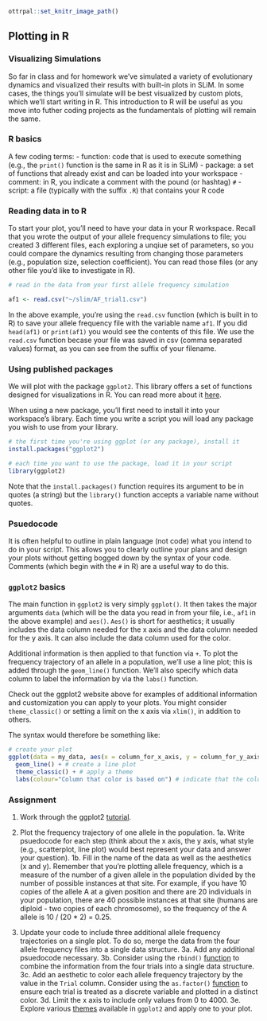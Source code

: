 ```r
ottrpal::set_knitr_image_path()
``` 

## Plotting in R 

### Visualizing Simulations 

So far in class and for homework we've simulated a variety of evolutionary dynamics and visualized their results with built-in plots in SLiM. In some cases, the things you'll simulate will be best visualized by custom plots, which we'll start writing in R. This introduction to R will be useful as you move into futher coding projects as the fundamentals of plotting will remain the same. 

### R basics 

A few coding terms:
- function: code that is used to execute something (e.g., the `print()` function is the same in R as it is in SLiM)
- package: a set of functions that already exist and can be loaded into your workspace
- comment: in R, you indicate a comment with the pound (or hashtag) `#` 
- script: a file (typically with the suffix `.R`) that contains your R code

### Reading data in to R 

To start your plot, you'll need to have your data in your R workspace. Recall that you wrote the output of your allele frequency simulations to file; you created 3 different files, each exploring a unqiue set of parameters, so you could compare the dynamics resulting from changing those parameters (e.g., population size, selection coefficient). You can read those files (or any other file you'd like to investigate in R). 

```r
# read in the data from your first allele frequency simulation

af1 <- read.csv("~/slim/AF_trial1.csv")
```

In the above example, you're using the `read.csv` function (which is built in to R) to save your allele frequency file with the variable name `af1`. If you did `head(af1)` or `print(af1)` you would see the contents of this file. We use the `read.csv` function becase your file was saved in csv (comma separated values) format, as you can see from the suffix of your filename. 

### Using published packages 

We will plot with the package `ggplot2`. This library offers a set of functions designed for visualizations in R. You can read more about it [here](https://ggplot2.tidyverse.org/). 

When using a new package, you'll first need to install it into your workspace's library. Each time you write a script you will load any package you wish to use from your library. 

```r
# the first time you're using ggplot (or any package), install it
install.packages("ggplot2")

# each time you want to use the package, load it in your script 
library(ggplot2) 
```

Note that the `install.packages()` function requires its argument to be in quotes (a string) but the `library()` function accepts a variable name without quotes. 

### Psuedocode 

It is often helpful to outline in plain language (not code) what you intend to do in your script. This allows you to clearly outline your plans and design your plots without getting bogged down by the syntax of your code. Comments (which begin with the `#` in R) are a useful way to do this. 

### `ggplot2` basics 

The main function in `ggplot2` is very simply `ggplot()`. It then takes the major arguments `data` (which will be the data you read in from your file, i.e., `af1` in the above example) and `aes()`. `Aes()` is short for aesthetics; it usually includes the data column needed for the x axis and the data column needed for the y axis. It can also include the data column used for the color. 

Additional information is then applied to that function via `+`. To plot the frequency trajectory of an allele in a population, we'll use a line plot; this is added through the `geom_line()` function. We'll also specify which data column to label the information by via the `labs()` function. 

Check out the ggplot2 website above for examples of additional information and customization you can apply to your plots. You might consider `theme_classic()` or setting a limit on the x axis via `xlim()`, in addition to others. 

The syntax would therefore be something like: 

```r
# create your plot 
ggplot(data = my_data, aes(x = column_for_x_axis, y = column_for_y_axis, color = as.factor(column_to_base_colors_on))) + 
  geom_line() + # create a line plot 
  theme_classic() + # apply a theme
  labs(colour="Column that color is based on") # indicate that the color is based on whatever column you chose   
```

### Assignment 

1. Work through the ggplot2 [tutorial](https://r-statistics.co/Complete-Ggplot2-Tutorial-Part1-With-R-Code.html). 

2. Plot the frequency trajectory of one allele in the population. 
1a. Write psuedocode for each step (think about the x axis, the y axis, what style (e.g., scatterplot, line plot) would best represent your data and answer your question).
1b. Fill in the name of the data as well as the aesthetics (x and y). Remember that you're plotting allele frequency, which is a measure of the number of a given allele in the population divided by the number of possible instances at that site. For example, if you have 10 copies of the allele A at a given position and there are 20 individuals in your population, there are 40 possible instances at that site (humans are diploid - two copies of each chromosome), so the frequency of the A allele is 10 / (20 * 2) = 0.25. 

3. Update your code to include three additional allele frequency trajectories on a single plot. To do so, merge the data from the four allele frequency files into a single data structure.
3a. Add any additional psuedocode necessary.
3b. Consider using the `rbind()` [function](https://www.digitalocean.com/community/tutorials/rbind-function-r) to combine the information from the four trials into a single data structure. 
3c. Add an aesthetic to color each allele frequency trajectory by the value in the `Trial` column. Consider using the `as.factor()` [function](https://www.educative.io/answers/what-is-the-asfactor-function-in-r) to ensure each trial is treated as a discrete variable and plotted in a distinct color. 
3d. Limit the x axis to include only values from 0 to 4000. 
3e. Explore various [themes](https://ggplot2.tidyverse.org/reference/ggtheme.html) available in `ggplot2` and apply one to your plot. 





